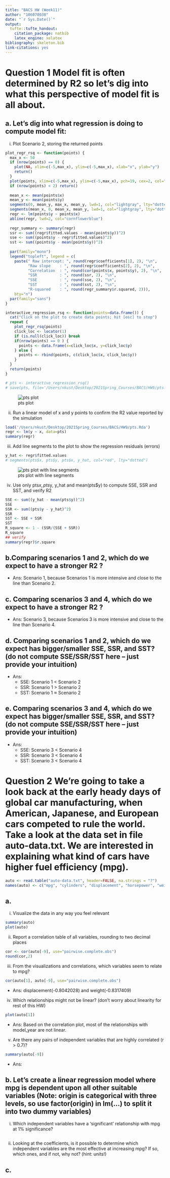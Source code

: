 ```yaml
---
title: "BACS HW (Week11)"
author: "106070038"
date: "`r Sys.Date()`"
output:
  tufte::tufte_handout:
    citation_package: natbib
    latex_engine: xelatex
bibliography: skeleton.bib
link-citations: yes
---
```


# Question 1 Model fit is often determined by R2 so let’s dig into what this perspective of model fit is all about.

## a. Let’s dig into what regression is doing to compute model fit:
i. Plot Scenario 2, storing the returned points

```r
plot_regr_rsq <- function(points) {
  max_x <- 50
  if (nrow(points) == 0) {
    plot(NA, xlim=c(-5,max_x), ylim=c(-5,max_x), xlab="x", ylab="y")
    return()
  }
  plot(points, xlim=c(-5,max_x), ylim=c(-5,max_x), pch=19, cex=2, col="gray")
  if (nrow(points) < 2) return()
  
  mean_x <- mean(points$x)
  mean_y <- mean(points$y)
  segments(0, mean_y, max_x, mean_y, lwd=1, col="lightgray", lty="dotted")
  segments(mean_x, 0, mean_x, mean_y, lwd=1, col="lightgray", lty="dotted")
  regr <- lm(points$y ~ points$x)
  abline(regr, lwd=2, col="cornflowerblue")
  
  regr_summary <- summary(regr)
  ssr <- sum((regr$fitted.values - mean(points$y))^2)
  sse <- sum((points$y - regr$fitted.values)^2)
  sst <- sum((points$y - mean(points$y))^2)
  
  par(family="mono")
  legend("topleft", legend = c(
    paste(" Raw intercept: ", round(regr$coefficients[1], 2), "\n",
          "Raw slope    : ", round(regr$coefficients[2], 2), "\n",
          "Correlation  : ", round(cor(points$x, points$y), 2), "\n",
          "SSR          : ", round(ssr, 2), "\n",
          "SSE          : ", round(sse, 2), "\n",
          "SST          : ", round(sst, 2), "\n",
          "R-squared    : ", round(regr_summary$r.squared, 2))),
    bty="n")
  par(family="sans")
}

interactive_regression_rsq <- function(points=data.frame()) {
  cat("Click on the plot to create data points; hit [esc] to stop")
  repeat {
    plot_regr_rsq(points)
    click_loc <- locator(1)
    if (is.null(click_loc)) break
    if(nrow(points) == 0 ) {
      points <- data.frame(x=click_loc$x, y=click_loc$y)
    } else {
      points <- rbind(points, c(click_loc$x, click_loc$y))
    }
  }
  return(points)
}

# pts <- interactive_regression_rsq()
# save(pts, file='/Users/nkust/Desktop/2021Spring_Courses/BACS/HW9/pts.Rda')
```

![pts plot](/Users/nkust/Desktop/2021Spring_Courses/BACS/HW9/image_1)

ii. Run a linear model of x and y points to confirm the R2 value reported by the simulation
```r
load('/Users/nkust/Desktop/2021Spring_Courses/BACS/HW9/pts.Rda')
regr <- lm(y ~ x, data=pts)
summary(regr)
```

iii. Add line segments to the plot to show the regression residuals (errors)
```r
y_hat <- regr$fitted.values
# segments(pts$x, pts$y, pts$x, y_hat, col="red", lty="dotted")
```

![pts plot with line segments](/Users/nkust/Desktop/2021Spring_Courses/BACS/HW9/image_2)



iv. Use only pts$x, pts$y, y_hat and mean(pts$y) to compute SSE, SSR and SST, and verify R2 
```r
SSE <- sum((y_hat - mean(pts$y))^2)
SSE
SSR <- sum((pts$y - y_hat)^2)
SSR
SST <- SSE + SSR
SST
R_square <- 1 - (SSR/(SSE + SSR))
R_square
## verify
summary(regr)$r.square 
```

## b.Comparing scenarios 1 and 2, which do we expect to have a stronger R2 ?
- Ans: Scenario 1, because Scenarios 1 is more intensive and close to the line than Scenario 2.

## c. Comparing scenarios 3 and 4, which do we expect to have a stronger R2 ?
- Ans: Scenario 3, because Scenarios 3 is more intensive and close to the line than Scenario 4.

## d. Comparing scenarios 1 and 2, which do we expect has bigger/smaller SSE, SSR, and SST? (do not compute SSE/SSR/SST here – just provide your intuition)
- Ans:
  - SSE: Scenario 1 < Scenario 2 <br>
  - SSR: Scenario 1 > Scenario 2 <br>
  - SST: Scenario 1 $\approx$ Scenario 2 <br>

## e. Comparing scenarios 3 and 4, which do we expect has bigger/smaller SSE, SSR, and SST? (do not compute SSE/SSR/SST here – just provide your intuition)
- Ans:
  - SSE: Scenario 3 < Scenario 4 <br>
  - SSR: Scenario 3 < Scenario 4 <br>
  - SST: Scenario 3 < Scenario 4 <br>

# Question 2 We’re going to take a look back at the early heady days of global car manufacturing, when American, Japanese, and European cars competed to rule the world. Take a look at the data set in file auto-data.txt. We are interested in explaining what kind of cars have higher fuel efficiency (mpg).

```r
auto <- read.table("auto-data.txt", header=FALSE, na.strings = "?")
names(auto) <- c("mpg", "cylinders", "displacement", "horsepower", "weight", "acceleration", "model_year", "origin", "car_name")
```

## a.
i. Visualize the data in any way you feel relevant
```r
summary(auto)
plot(auto)
```

ii. Report a correlation table of all variables, rounding to two decimal places
```r
cor <- cor(auto[-9], use="pairwise.complete.obs")
round(cor,2)
```

iii. From the visualizations and correlations, which variables seem to relate to mpg? <br>
```r
cor(auto[1], auto[-9], use="pairwise.complete.obs")
```
- Ans: displacement(-0.8042028) and weight(-0.8317409) <br>

iv. Which relationships might not be linear? (don’t worry about linearity for rest of this HW) <br>
```r
plot(auto[1])
```
- Ans: Based on the correlation plot, most of the relationships with model_year are not linear.<br>

v. Are there any pairs of independent variables that are highly correlated (r > 0.7)? <br>
```r
summary(auto[-9])
```
- Ans: <br>


## b. Let’s create a linear regression model where mpg is dependent upon all other suitable variables (Note: origin is categorical with three levels, so use factor(origin) in lm(...)  to split it into two dummy variables)
i. Which independent variables have a ‘significant’ relationship with mpg at 1% significance?
```r

```

ii. Looking at the coefficients, is it possible to determine which independent variables are the most effective at increasing mpg? If so, which ones, and if not, why not? (hint: units!)

## c.
```r

```
